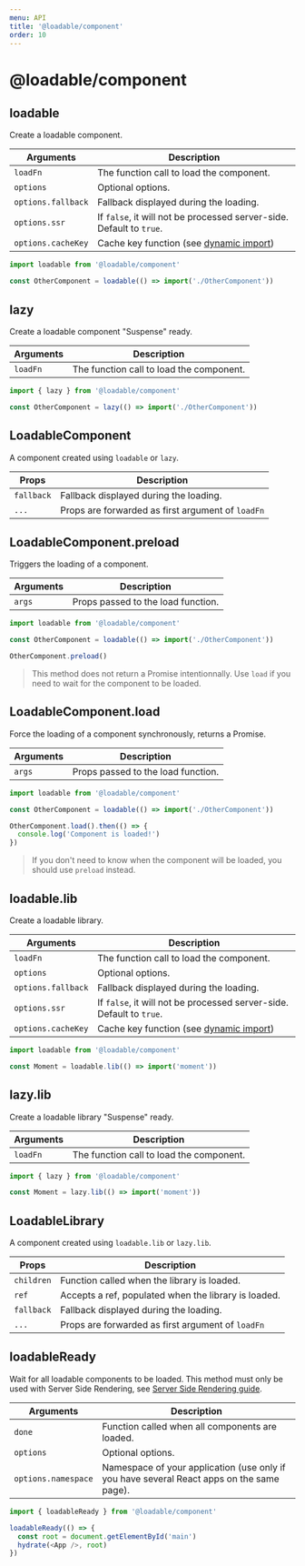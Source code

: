```yaml
---
menu: API
title: '@loadable/component'
order: 10
---
```


# @loadable/component

## loadable

Create a loadable component.

| Arguments          | Description                                                          |
| ------------------ | -------------------------------------------------------------------- |
| `loadFn`           | The function call to load the component.                             |
| `options`          | Optional options.                                                    |
| `options.fallback` | Fallback displayed during the loading.                               |
| `options.ssr`      | If `false`, it will not be processed server-side. Default to `true`. |
| `options.cacheKey` | Cache key function (see [dynamic import](/docs/dynamic-import/))      |

```js
import loadable from '@loadable/component'

const OtherComponent = loadable(() => import('./OtherComponent'))
```

## lazy

Create a loadable component "Suspense" ready.

| Arguments | Description                              |
| --------- | ---------------------------------------- |
| `loadFn`  | The function call to load the component. |

```js
import { lazy } from '@loadable/component'

const OtherComponent = lazy(() => import('./OtherComponent'))
```

## LoadableComponent

A component created using `loadable` or `lazy`.

| Props      | Description                                       |
| ---------- | ------------------------------------------------- |
| `fallback` | Fallback displayed during the loading.            |
| `...`      | Props are forwarded as first argument of `loadFn` |

## LoadableComponent.preload

Triggers the loading of a component.

| Arguments | Description                        |
| --------- | ---------------------------------- |
| `args`    | Props passed to the load function. |

```js
import loadable from '@loadable/component'

const OtherComponent = loadable(() => import('./OtherComponent'))

OtherComponent.preload()
```

> This method does not return a Promise intentionnally. Use `load` if you need to wait for the component to be loaded.

## LoadableComponent.load

Force the loading of a component synchronously, returns a Promise.

| Arguments | Description                        |
| --------- | ---------------------------------- |
| `args`    | Props passed to the load function. |

```js
import loadable from '@loadable/component'

const OtherComponent = loadable(() => import('./OtherComponent'))

OtherComponent.load().then(() => {
  console.log('Component is loaded!')
})
```

> If you don't need to know when the component will be loaded, you should use `preload` instead.

## loadable.lib

Create a loadable library.

| Arguments          | Description                                                          |
| ------------------ | -------------------------------------------------------------------- |
| `loadFn`           | The function call to load the component.                             |
| `options`          | Optional options.                                                    |
| `options.fallback` | Fallback displayed during the loading.                               |
| `options.ssr`      | If `false`, it will not be processed server-side. Default to `true`. |
| `options.cacheKey` | Cache key function (see [dynamic import](/docs/dynamic-import))      |

```js
import loadable from '@loadable/component'

const Moment = loadable.lib(() => import('moment'))
```

## lazy.lib

Create a loadable library "Suspense" ready.

| Arguments | Description                              |
| --------- | ---------------------------------------- |
| `loadFn`  | The function call to load the component. |

```js
import { lazy } from '@loadable/component'

const Moment = lazy.lib(() => import('moment'))
```

## LoadableLibrary

A component created using `loadable.lib` or `lazy.lib`.

| Props      | Description                                          |
| ---------- | ---------------------------------------------------- |
| `children` | Function called when the library is loaded.          |
| `ref`      | Accepts a ref, populated when the library is loaded. |
| `fallback` | Fallback displayed during the loading.               |
| `...`      | Props are forwarded as first argument of `loadFn`    |

## loadableReady

Wait for all loadable components to be loaded. This method must only be used with Server Side Rendering, see [Server Side Rendering guide](/docs/server-side-rendering/).

| Arguments           | Description                                                                               |
| ------------------- | ----------------------------------------------------------------------------------------- |
| `done`              | Function called when all components are loaded.                                           |
| `options`           | Optional options.                                                                         |
| `options.namespace` | Namespace of your application (use only if you have several React apps on the same page). |

```js
import { loadableReady } from '@loadable/component'

loadableReady(() => {
  const root = document.getElementById('main')
  hydrate(<App />, root)
})
```
